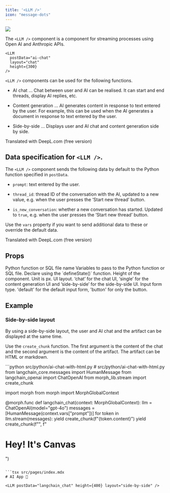 ```yaml
---
title: '<LLM />'
icon: "message-dots"
---
```


<Frame caption="layout='chat'">
  <img src="/assets/images/pages/llm-component.jpg" />
</Frame>

The `<LLM />` component is a component for streaming processes using Open AI and Anthropic APIs.

```tsx
<LLM
  postData="ai-chat"
  layout="chat"
  height={300}
/>
```

 `<LLM />` components can be used for the following functions.

- AI chat ... Chat between user and AI can be realised. It can start and end threads, display AI replies, etc.

- Content generation ... AI generates content in response to text entered by the user. For example, this can be used when the AI generates a document in response to text entered by the user.

- Side-by-side ... Displays user and AI chat and content generation side by side.

Translated with DeepL.com (free version)

## Data specification for `<LLM />`.

The `<LLM />` component sends the following data by default to the Python function specified in `postData`.

- `prompt`: text entered by the user.

- `thread_id`: thread ID of the conversation with the AI, updated to a new value, e.g. when the user presses the ‘Start new thread’ button.

- `is_new_conversation`: whether a new conversation has started. Updated to `true`, e.g. when the user presses the ‘Start new thread’ button.

Use the `vars` property if you want to send additional data to these or override the default data.

Translated with DeepL.com (free version)

## Props

<ParamField path="postData" type="string" required>
  Python function or SQL file name
</ParamField>

<ParamField path="varialbes" type="{ [key: string]: any }">
  Variables to pass to the Python function or SQL file. Declare using the `defineState()` function.
</ParamField>

<ParamField path="height" type="number">
  Height of the component. Unit is px.
</ParamField>

<ParamField path="layout" type="'chat' | 'single' | 'side-by-side'">
  UI layout. ‘chat’ for the chat UI, ‘single’ for the content generation UI and ‘side-by-side’ for the side-by-side UI.
</ParamField>

<ParamField path="inputType" type="'default' | 'button'">
  Input form type. 'default' for the default input form, 'button' for only the button.
</ParamField>

## Example

### Side-by-side layout

By using a side-by-side layout, the user and AI chat and the artifact can be displayed at the same time.

Use the `create_chunk` function. The first argument is the content of the chat and the second argument is the content of the artifact. The artifact can be HTML or markdown.

<CodeGroup>
  ```python src/python/ai-chat-with-html.py
  # src/python/ai-chat-with-html.py
  from langchain_core.messages import HumanMessage
  from langchain_openai import ChatOpenAI
  from morph_lib.stream import create_chunk

  import morph
  from morph import MorphGlobalContext

  @morph.func
  def langchain_chat(context: MorphGlobalContext):
      llm = ChatOpenAI(model="gpt-4o")
      messages = [HumanMessage(context.vars["prompt"])]
      for token in llm.stream(messages):
          yield create_chunk(f"{token.content}")
      yield create_chunk(f"", f"<html><body><h1>Hey! It's Canvas</h1></body></html>")
  ```

  ```tsx src/pages/index.mdx
  # AI App 🦜

  <LLM postData="langchain_chat" height={400} layout="side-by-side" />
  ```
</CodeGroup>